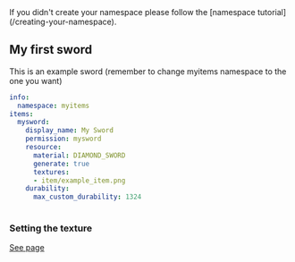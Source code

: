 

<Warning>
If you didn't create your namespace please follow the [namespace tutorial](/creating-your-namespace).
</Warning>


## My first sword

This is an example sword \(remember to change myitems namespace to the one you want\)

```yaml
info:
  namespace: myitems
items:
  mysword:
    display_name: My Sword
    permission: mysword
    resource:
      material: DIAMOND_SWORD
      generate: true
      textures:
      - item/example_item.png
    durability:
      max_custom_durability: 1324
  
```

### Setting the texture


[See page](/item-properties/resource/)